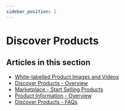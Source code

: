 ```yaml
---
sidebar_position: 2
---
```


# Discover Products

## Articles in this section

- [White-labelled Product Images and Videos](/marketplace/discover-products/white-labelled-product-images-and-videos)
- [Discover Products - Overview](/marketplace/discover-products/discover-products-overview)
- [Marketplace - Start Selling Products](/marketplace/discover-products/marketplace-start-selling-products)
- [Product Information - Overview](/marketplace/discover-products/product-information-overview)
- [Discover Products - FAQs](/marketplace/discover-products/discover-products-faqs)